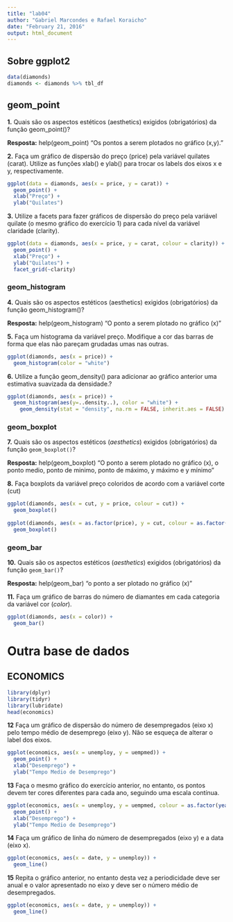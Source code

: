 ---
title: "lab04"
author: "Gabriel Marcondes e Rafael Koraicho"
date: "February 21, 2016"
output: html_document
--- 

## Sobre ggplot2

```{r}
data(diamonds)
diamonds <- diamonds %>% tbl_df
```

## geom_point

**1.** Quais são os aspectos estéticos (aesthetics) exigidos (obrigatórios) da função geom_point()?

**Resposta:** help(geom_point)
"Os pontos a serem plotados no gráfico (x,y)."

**2.** Faça um gráfico de dispersão do preço (price) pela variável quilates (carat). Utilize as funções xlab() e ylab() para trocar os labels dos eixos x e y, respectivamente.

```{r}
ggplot(data = diamonds, aes(x = price, y = carat)) + 
  geom_point() +
  xlab("Preço") +
  ylab("Quilates")
```


**3.** Utilize a facets para fazer gráficos de dispersão do preço pela variável quilate (o mesmo gráfico do exercício 1) para cada nível da variável claridade (clarity).

```{r}
ggplot(data = diamonds, aes(x = price, y = carat, colour = clarity)) + 
  geom_point() +
  xlab("Preço") +
  ylab("Quilates") +
  facet_grid(~clarity)
```


### geom_histogram

**4.** Quais são os aspectos estéticos (aesthetics) exigidos (obrigatórios) da função geom_histogram()?

**Resposta:** help(geom_histogram)
"O ponto a serem plotado no gráfico (x)"

**5.** Faça um histograma da variável preço. Modifique a cor das barras de forma que elas não pareçam grudadas umas nas outras.

```{r}
ggplot(diamonds, aes(x = price)) +
  geom_histogram(color = "white")
```


**6.** Utilize a função geom_density() para adicionar ao gráfico anterior uma estimativa suavizada da densidade.?

```{r}
ggplot(diamonds, aes(x = price)) +
  geom_histogram(aes(y=..density..), color = "white") +
    geom_density(stat = "density", na.rm = FALSE, inherit.aes = FALSE)

```


### geom_boxplot

**7.** Quais são os aspectos estéticos (*aesthetics*) exigidos (obrigatórios) da função `geom_boxplot()`?

**Resposta:** help(geom_boxplot)
"O ponto a serem plotado no gráfico (x), o ponto medio, ponto de minimo, ponto de máximo, y máximo e y mínimo"


**8.** Faça boxplots da variável preço coloridos de acordo com a variável corte (cut)

```{r}
ggplot(diamonds, aes(x = cut, y = price, colour = cut)) +
  geom_boxplot()
 
ggplot(diamonds, aes(x = as.factor(price), y = cut, colour = as.factor(price))) + 
  geom_boxplot()
```


### geom_bar

**10.** Quais são os aspectos estéticos (*aesthetics*) exigidos (obrigatórios) da função `geom_bar()`?

**Resposta:** help(geom_bar)
"o ponto a ser plotado no gráfico (x)"

**11.** Faça um gráfico de barras do número de diamantes em cada categoria da variável cor (*color*).

```{r}
ggplot(diamonds, aes(x = color)) +
  geom_bar()
```


# Outra base de dados
## ECONOMICS

```{r}
library(dplyr)
library(tidyr)
library(lubridate)
head(economics)

```

**12** Faça um gráfico de dispersão do número de desempregados (eixo x) pelo tempo médio de desemprego (eixo y). Não se esqueça de alterar o label dos eixos.

```{r}
ggplot(economics, aes(x = unemploy, y = uempmed)) +
  geom_point() +
  xlab("Desemprego") +
  ylab("Tempo Medio de Desemprego")
```

**13** Faça o mesmo gráfico do exercício anterior, no entanto, os pontos devem ter cores diferentes para cada ano, seguindo uma escala contínua.

```{r}
ggplot(economics, aes(x = unemploy, y = uempmed, colour = as.factor(year(date)))) +
  geom_point() +
  xlab("Desemprego") +
  ylab("Tempo Medio de Desemprego")
```

**14** Faça um gráfico de linha do número de desempregados (eixo y) e a data (eixo x).

```{r}
ggplot(economics, aes(x = date, y = unemploy)) +
  geom_line()
```

**15** Repita o gráfico anterior, no entanto desta vez a periodicidade deve ser anual e o valor apresentado no eixo y deve ser o número médio de desempregados.

```{r}
ggplot(economics, aes(x = date, y = unemploy)) +
  geom_line()
```
